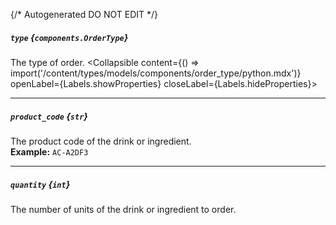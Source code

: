 {/* Autogenerated DO NOT EDIT  */}

##### `type` *{`components.OrderType`}*
The type of order.
<Collapsible content={() => import('/content/types/models/components/order_type/python.mdx')} openLabel={Labels.showProperties} closeLabel={Labels.hideProperties}>
</Collapsible>

---
##### `product_code` *{`str`}*
The product code of the drink or ingredient.
<br/>
**Example:** `AC-A2DF3`

---
##### `quantity` *{`int`}*
The number of units of the drink or ingredient to order.


